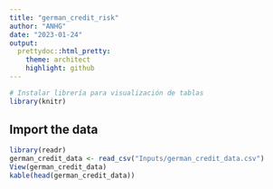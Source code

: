 ```yaml
---
title: "german_credit_risk"
author: "ANHG"
date: "2023-01-24"
output:
  prettydoc::html_pretty:
    theme: architect
    highlight: github
---
```

```r
# Instalar librería para visualización de tablas
library(knitr)
```

## Import the data

```r
library(readr)
german_credit_data <- read_csv("Inputs/german_credit_data.csv")
View(german_credit_data)
kable(head(german_credit_data))

```

